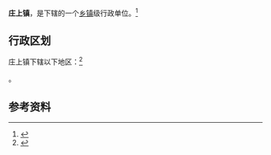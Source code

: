 {{中国乡级行政区|14/11/25/103/000}}

'''庄上镇'''，是{{PRC admin/fullname|14/11/25/103/000|3}}下辖的一个[[乡镇|乡镇]]级行政单位。<ref>{{PRC admin/ref sgc|{{PRC admin/parent|14/11/25/103/000}}}}</ref>

== 行政区划 ==

庄上镇下辖以下地区：<ref>{{PRC admin/ref sgc|14/11/25/103/000}}</ref>

{{PRC admin/children|14/11/25/103/000}}。

== 参考资料 ==

{{reflist}}

{{行政区划小作品}}
{{PRC admin/navcat|14/11/25/103/000}}
